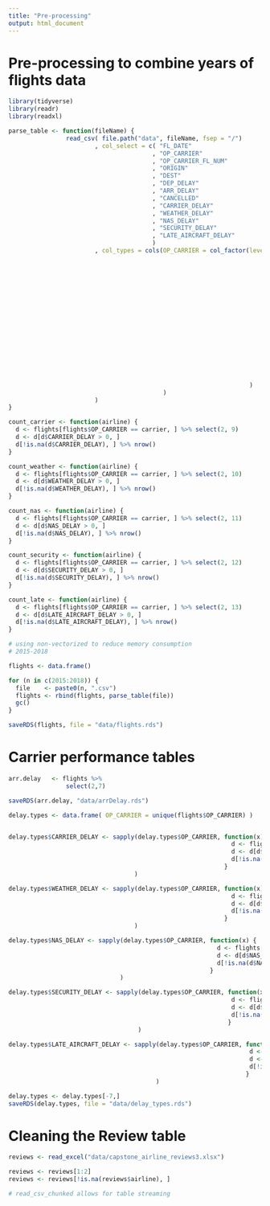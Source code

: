 ```yaml
---
title: "Pre-processing"
output: html_document
---
```


# Pre-processing to combine years of flights data

```r
library(tidyverse)
library(readr)
library(readxl)
```

```r
parse_table <- function(fileName) { 
                read_csv( file.path("data", fileName, fsep = "/")
                        , col_select = c( "FL_DATE"
                                        , "OP_CARRIER"
                                        , "OP_CARRIER_FL_NUM"
                                        , "ORIGIN"
                                        , "DEST"
                                        , "DEP_DELAY"
                                        , "ARR_DELAY"
                                        , "CANCELLED"
                                        , "CARRIER_DELAY"
                                        , "WEATHER_DELAY"
                                        , "NAS_DELAY"
                                        , "SECURITY_DELAY"
                                        , "LATE_AIRCRAFT_DELAY"
                                        )
                        , col_types = cols(OP_CARRIER = col_factor(levels = c( "9E"
                                                                             , "AA"
                                                                             , "MQ"
                                                                             , "G4"
                                                                             , "OH"
                                                                             , "B6"
                                                                             , "YV"
                                                                             , "EV"
                                                                             , "F9"
                                                                             , "YX"
                                                                             , "HA"
                                                                             , "NK"
                                                                             , "UA"
                                                                             , "OO"
                                                                             , "WN"
                                                                             , "AS"
                                                                             , "DL"
                                                                             )
                                                                   )
                                           )
                        )
}

count_carrier <- function(airline) {
  d <- flights[flights$OP_CARRIER == carrier, ] %>% select(2, 9)
  d <- d[d$CARRIER_DELAY > 0, ]
  d[!is.na(d$CARRIER_DELAY), ] %>% nrow()
} 

count_weather <- function(airline) {
  d <- flights[flights$OP_CARRIER == carrier, ] %>% select(2, 10)
  d <- d[d$WEATHER_DELAY > 0, ]
  d[!is.na(d$WEATHER_DELAY), ] %>% nrow()
} 

count_nas <- function(airline) {
  d <- flights[flights$OP_CARRIER == carrier, ] %>% select(2, 11)
  d <- d[d$NAS_DELAY > 0, ]
  d[!is.na(d$NAS_DELAY), ] %>% nrow()
} 

count_security <- function(airline) {
  d <- flights[flights$OP_CARRIER == carrier, ] %>% select(2, 12)
  d <- d[d$SECURITY_DELAY > 0, ]
  d[!is.na(d$SECURITY_DELAY), ] %>% nrow()
} 

count_late <- function(airline) {
  d <- flights[flights$OP_CARRIER == carrier, ] %>% select(2, 13)
  d <- d[d$LATE_AIRCRAFT_DELAY > 0, ]
  d[!is.na(d$LATE_AIRCRAFT_DELAY), ] %>% nrow()
} 
```

```r
# using non-vectorized to reduce memory consumption
# 2015-2018

flights <- data.frame()

for (n in c(2015:2018)) {
  file    <- paste0(n, ".csv")
  flights <- rbind(flights, parse_table(file))
  gc()
}

saveRDS(flights, file = "data/flights.rds")
```

# Carrier performance tables

```r
arr.delay   <- flights %>% 
                select(2,7)

saveRDS(arr.delay, "data/arrDelay.rds")
```

```r
delay.types <- data.frame( OP_CARRIER = unique(flights$OP_CARRIER) )


delay.types$CARRIER_DELAY <- sapply(delay.types$OP_CARRIER, function(x) {
                                                              d <- flights[flights$OP_CARRIER == x, ] %>% select(2, 9)
                                                              d <- d[d$CARRIER_DELAY > 0, ]
                                                              d[!is.na(d$CARRIER_DELAY), ] %>% nrow()  
                                                            }
                                   )

delay.types$WEATHER_DELAY <- sapply(delay.types$OP_CARRIER, function(x) {
                                                              d <- flights[flights$OP_CARRIER == x, ] %>% select(2, 10)
                                                              d <- d[d$WEATHER_DELAY > 0, ]
                                                              d[!is.na(d$WEATHER_DELAY), ] %>% nrow()  
                                                            }
                                   )

delay.types$NAS_DELAY <- sapply(delay.types$OP_CARRIER, function(x) {
                                                          d <- flights[flights$OP_CARRIER == x, ] %>% select(2, 11)
                                                          d <- d[d$NAS_DELAY > 0, ]
                                                          d[!is.na(d$NAS_DELAY), ] %>% nrow()  
                                                        }
                               )

delay.types$SECURITY_DELAY <- sapply(delay.types$OP_CARRIER, function(x) {
                                                              d <- flights[flights$OP_CARRIER == x, ] %>% select(2, 12)
                                                              d <- d[d$SECURITY_DELAY > 0, ]
                                                              d[!is.na(d$SECURITY_DELAY), ] %>% nrow()  
                                                             }
                                    )

delay.types$LATE_AIRCRAFT_DELAY <- sapply(delay.types$OP_CARRIER, function(x) {
                                                                   d <- flights[flights$OP_CARRIER == x, ] %>% select(2, 13)
                                                                   d <- d[d$LATE_AIRCRAFT_DELAY > 0, ]
                                                                   d[!is.na(d$LATE_AIRCRAFT_DELAY), ] %>% nrow()   
                                                                  }
                                         )

delay.types <- delay.types[-7,]
saveRDS(delay.types, file = "data/delay_types.rds")
```

# Cleaning the Review table

```r
reviews <- read_excel("data/capstone_airline_reviews3.xlsx")
```

```r
reviews <- reviews[1:2]
reviews <- reviews[!is.na(reviews$airline), ]
```

```r
# read_csv_chunked allows for table streaming
```


